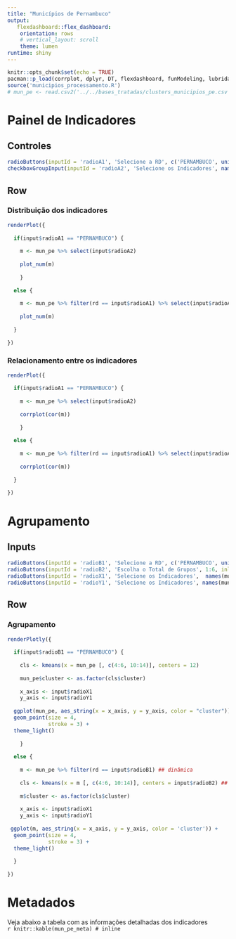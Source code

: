 ```yaml
---
title: "Municípios de Pernambuco"
output:
   flexdashboard::flex_dashboard:
    orientation: rows
    # vertical_layout: scroll
    theme: lumen
runtime: shiny
---
```


```r
knitr::opts_chunk$set(echo = TRUE)
pacman::p_load(corrplot, dplyr, DT, flexdashboard, funModeling, lubridate, plotly, shiny, zoo) # carregar pacotes
source('municipios_processamento.R')
# mun_pe <- read.csv2('../../bases_tratadas/clusters_municipios_pe.csv')
```

Painel de Indicadores {data-icon="fa-chart-line" data-orientation=rows}
===================================== 

Controles {.sidebar}
-------------------------------------

```r
radioButtons(inputId = 'radioA1', 'Selecione a RD', c('PERNAMBUCO', unique(levels(mun_pe$rd))), inline = F)
checkboxGroupInput(inputId = 'radioA2', 'Selecione os Indicadores', names(mun_pe)[-c(1:3,7:9,15)], selected = c('pib', 'pop'))
```

Row
-------------------------------------

### Distribuição dos indicadores

```r
renderPlot({
  
  if(input$radioA1 == "PERNAMBUCO") {
  
    m <- mun_pe %>% select(input$radioA2)
    
    plot_num(m)
    
    }
  
  else {
    
    m <- mun_pe %>% filter(rd == input$radioA1) %>% select(input$radioA2) ## dinâmica
    
    plot_num(m)
    
  }
  
})
```

### Relacionamento entre os indicadores

```r
renderPlot({
  
  if(input$radioA1 == "PERNAMBUCO") {
  
    m <- mun_pe %>% select(input$radioA2)
    
    corrplot(cor(m))
    
    }
  
  else {
    
    m <- mun_pe %>% filter(rd == input$radioA1) %>% select(input$radioA2) ## dinâmica
    
    corrplot(cor(m))
    
  }
  
})
```

Agrupamento {data-icon="fa-object-group" data-orientation=rows}
===================================== 

Inputs {.sidebar}
-----------------------------------------------------------------------

```r
radioButtons(inputId = 'radioB1', 'Selecione a RD', c('PERNAMBUCO', unique(levels(mun_pe$rd))), inline = F)
radioButtons(inputId = 'radioB2', 'Escolha o Total de Grupos', 1:6, inline = T)
radioButtons(inputId = 'radioX1', 'Selecione os Indicadores',  names(mun_pe)[-c(1:3,7:9,15)], inline = F)
radioButtons(inputId = 'radioY1', 'Selecione os Indicadores', names(mun_pe)[-c(1:3,7:9,15)], inline = F)
```

Row
-------------------------------------

### Agrupamento 

```r
renderPlotly({
  
  if(input$radioB1 == "PERNAMBUCO") {
  
    cls <- kmeans(x = mun_pe [, c(4:6, 10:14)], centers = 12)
    
    mun_pe$cluster <- as.factor(cls$cluster)
    
    x_axis <- input$radioX1
    y_axis <- input$radioY1
    
  ggplot(mun_pe, aes_string(x = x_axis, y = y_axis, color = "cluster")) +
  geom_point(size = 4,
             stroke = 3) +
  theme_light()
  
    }
  
  else {
    
    m <- mun_pe %>% filter(rd == input$radioB1) ## dinâmica
    
    cls <- kmeans(x = m [, c(4:6, 10:14)], centers = input$radioB2) ## dinâmica
    
    m$cluster <- as.factor(cls$cluster)
    
    x_axis <- input$radioX1
    y_axis <- input$radioY1
    
 ggplot(m, aes_string(x = x_axis, y = y_axis, color = 'cluster')) +
  geom_point(size = 4,
             stroke = 3) +
  theme_light()
    
  }
  
})
```

Metadados {data-icon="fa-info" data-orientation=rows}
=====================================

Veja abaixo a tabela com as informações detalhadas dos indicadores <br> `r knitr::kable(mun_pe_meta) # inline`